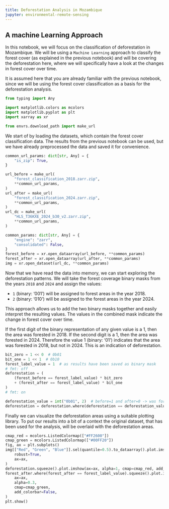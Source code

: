 ```yaml
---
title: Deforestation Analysis in Mozambique
jupyter: environmental-remote-sensing
---
```


## A machine Learning Approach

In this notebook, we will focus on the classification of deforestation in Mozambique.
We will be using a `Machine Learning` approach to classify the forest cover (as explained in the previous notebook) and will be covering the deforestation here, where we will specifically have a look at the changes in forest cover over time.

It is assumed here that you are already familiar with the previous notebook, since we will be using the forest cover classification as a basis for the deforestation analysis.


```python
from typing import Any

import matplotlib.colors as mcolors
import matplotlib.pyplot as plt
import xarray as xr

from envrs.download_path import make_url
```

We start of by loading the datasets, which contain the forest cover classification data.
The results from the previous notebook can be used, but we have already preprocessed the data and saved it for convenience.

```python
common_url_params: dict[str, Any] = {
    "is_zip": True,
}

url_before = make_url(
    "forest_classification_2018.zarr.zip",
    **common_url_params,
)
url_after = make_url(
    "forest_classification_2024.zarr.zip",
    **common_url_params,
)
url_dc = make_url(
    "HLS_T36KXE_2024_b30_v2.zarr.zip",
    **common_url_params,
)
```

```python
common_params: dict[str, Any] = {
    "engine": "zarr",
    "consolidated": False,
}
forest_before = xr.open_dataarray(url_before, **common_params)
forest_after = xr.open_dataarray(url_after, **common_params)
img = xr.open_dataset(url_dc, **common_params)
```

Now that we have read the data into memory, we can start exploring the deforestation patterns.
We will take the forest coverage binary masks from the years `2018` and `2024` and assign the values:

- `1` (binary: '001') will be assigned to forest areas in the year 2018.
- `2` (binary: '010') will be assigned to the forest areas in the year 2024.

This approach allows us to add the two binary masks together and easily interpret the resulting values.
The values in the combined mask indicate the change in forest cover over time.

If the first digit of the binary representation of any given value is a 1, then the area was forested in 2018. If the second digit is a 1, then the area was forested in 2024. Therefore the value 1 (binary: '01') indicates that the area was forested in 2018, but not in 2024. This is an indication of deforestation.

```python
bit_zero = 1 << 0  # 0b01
bit_one = 1 << 1  # 0b10
forest_label_value = 1  # as results have been saved as binary mask
# fmt: off
deforestation = (
    (forest_before == forest_label_value) * bit_zero
    + (forest_after == forest_label_value) * bit_one
)
# fmt: on

deforestation_value = int("0b01", 2)  # before=1 and after=0 -> was forest but not now
deforestation = deforestation.where(deforestation == deforestation_value)
```

Finally we can visualize the deforestation areas using a suitable plotting library.
To put our results into a bit of a context the original dataset, that has been used for the analysis, will be overlaid with the deforestation areas.

```python
cmap_red = mcolors.ListedColormap(["#FF2600"])
cmap_green = mcolors.ListedColormap(["#00FF20"])
fig, ax = plt.subplots()
img[["Red", "Green", "Blue"]].sel(quantile=0.5).to_dataarray().plot.imshow(
    robust=True,
    ax=ax,
)
deforestation.squeeze().plot.imshow(ax=ax, alpha=1, cmap=cmap_red, add_colorbar=False)
forest_after.where(forest_after == forest_label_value).squeeze().plot.imshow(
    ax=ax,
    alpha=0.3,
    cmap=cmap_green,
    add_colorbar=False,
)
plt.show()
```

